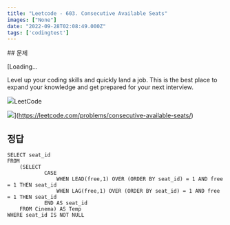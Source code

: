 ```yaml
---
title: "Leetcode - 603. Consecutive Available Seats"
images: ["None"]
date: "2022-09-28T02:08:49.000Z"
tags: ['codingtest']
---
```


<TOCInline toc={props.toc} asDisclosure />
## 문제

[Loading...

Level up your coding skills and quickly land a job. This is the best place to expand your knowledge and get prepared for your next interview.

![](https://leetcode.com/favicon-192x192.png)LeetCode

![](https://leetcode.com/static/images/LeetCode_Sharing.png)](https://leetcode.com/problems/consecutive-available-seats/)

## 정답

```
SELECT seat_id
FROM
    (SELECT
            CASE
                WHEN LEAD(free,1) OVER (ORDER BY seat_id) = 1 AND free = 1 THEN seat_id
                WHEN LAG(free,1) OVER (ORDER BY seat_id) = 1 AND free = 1 THEN seat_id
            END AS seat_id
    FROM Cinema) AS Temp
WHERE seat_id IS NOT NULL
```

